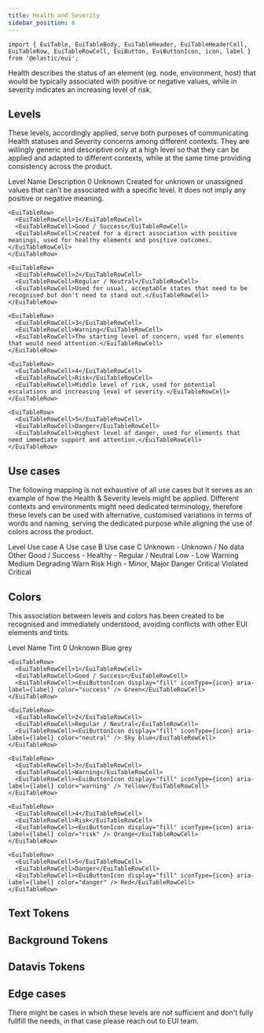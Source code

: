 ```yaml
---
title: Health and Severity
sidebar_position: 6
---
```


```mdx-code-block
import { EuiTable, EuiTableBody, EuiTableHeader, EuiTableHeaderCell, EuiTableRow, EuiTableRowCell, EuiButton, EuiButtonIcon, icon, label } from '@elastic/eui';
```

Health describes the status of an element (eg. node, environment, host) that would be typically associated with positive or negative values, while in severity indicates an increasing level of risk.

## Levels

These levels, accordingly applied, serve both purposes of communicating Health statuses and Severity concerns among different contexts. They are willingly generic and descriptive only at a high level so that they can be applied and adapted to different contexts, while at the same time providing consistency across the product.

<EuiTable>
  <EuiTableHeader>
    <EuiTableHeaderCell width="10%">Level</EuiTableHeaderCell>
    <EuiTableHeaderCell>Name</EuiTableHeaderCell>
    <EuiTableHeaderCell width="65%">Description</EuiTableHeaderCell>
  </EuiTableHeader>

  <EuiTableBody>
    <EuiTableRow>
      <EuiTableRowCell>0</EuiTableRowCell>
      <EuiTableRowCell>Unknown</EuiTableRowCell>
      <EuiTableRowCell>Created for unknown or unassigned values that can’t be associated with a specific level. It does not imply any positive or negative meaning.</EuiTableRowCell>
    </EuiTableRow>

    <EuiTableRow>
      <EuiTableRowCell>1</EuiTableRowCell>
      <EuiTableRowCell>Good / Success</EuiTableRowCell>
      <EuiTableRowCell>Created for a direct association with positive meanings, used for healthy elements and positive outcomes.</EuiTableRowCell>
    </EuiTableRow>

    <EuiTableRow>
      <EuiTableRowCell>2</EuiTableRowCell>
      <EuiTableRowCell>Regular / Neutral</EuiTableRowCell>
      <EuiTableRowCell>Used for usual, acceptable states that need to be recognised but don't need to stand out.</EuiTableRowCell>
    </EuiTableRow>

    <EuiTableRow>
      <EuiTableRowCell>3</EuiTableRowCell>
      <EuiTableRowCell>Warning</EuiTableRowCell>
      <EuiTableRowCell>The starting level of concern, used for elements that would need attention.</EuiTableRowCell>
    </EuiTableRow>

    <EuiTableRow>
      <EuiTableRowCell>4</EuiTableRowCell>
      <EuiTableRowCell>Risk</EuiTableRowCell>
      <EuiTableRowCell>Middle level of risk, used for potential escalations and increasing level of severity.</EuiTableRowCell>
    </EuiTableRow>

    <EuiTableRow>
      <EuiTableRowCell>5</EuiTableRowCell>
      <EuiTableRowCell>Danger</EuiTableRowCell>
      <EuiTableRowCell>Highest level of danger, used for elements that need immediate support and attention.</EuiTableRowCell>
    </EuiTableRow>
  </EuiTableBody>

</EuiTable>

## Use cases

The following mapping is not exhaustive of all use cases but it serves as an example of how the Health & Severity levels might be applied. Different contexts and environments might need dedicated terminology, therefore these levels can be used with alternative, customised variations in terms of words and naming, serving the dedicated purpose while aligning the use of colors across the product.

<EuiTable>
  <EuiTableHeader>
    <EuiTableHeaderCell width="20%">Level</EuiTableHeaderCell>
    <EuiTableHeaderCell>Use case A</EuiTableHeaderCell>
    <EuiTableHeaderCell>Use case B</EuiTableHeaderCell>
    <EuiTableHeaderCell>Use case C</EuiTableHeaderCell>
  </EuiTableHeader>

<EuiTableBody>
  <EuiTableRow>
    <EuiTableRowCell>Unknown</EuiTableRowCell>
    <EuiTableRowCell>-</EuiTableRowCell>
    <EuiTableRowCell>Unknown / No data</EuiTableRowCell>
    <EuiTableRowCell>Other</EuiTableRowCell>
  </EuiTableRow>

  <EuiTableRow>
    <EuiTableRowCell>Good / Success</EuiTableRowCell>
    <EuiTableRowCell>-</EuiTableRowCell>
    <EuiTableRowCell>Healthy</EuiTableRowCell>
    <EuiTableRowCell>-</EuiTableRowCell>
  </EuiTableRow>

  <EuiTableRow>
    <EuiTableRowCell>Regular / Neutral</EuiTableRowCell>
    <EuiTableRowCell>Low</EuiTableRowCell>
    <EuiTableRowCell>-</EuiTableRowCell>
    <EuiTableRowCell>Low</EuiTableRowCell>
  </EuiTableRow>

  <EuiTableRow>
    <EuiTableRowCell>Warning</EuiTableRowCell>
    <EuiTableRowCell>Medium</EuiTableRowCell>
    <EuiTableRowCell>Degrading</EuiTableRowCell>
    <EuiTableRowCell>Warn</EuiTableRowCell>
  </EuiTableRow>

  <EuiTableRow>
    <EuiTableRowCell>Risk</EuiTableRowCell>
    <EuiTableRowCell>High</EuiTableRowCell>
    <EuiTableRowCell>-</EuiTableRowCell>
    <EuiTableRowCell>Minor, Major</EuiTableRowCell>
  </EuiTableRow>

  <EuiTableRow>
    <EuiTableRowCell>Danger</EuiTableRowCell>
    <EuiTableRowCell>Critical</EuiTableRowCell>
    <EuiTableRowCell>Violated</EuiTableRowCell>
    <EuiTableRowCell>Critical</EuiTableRowCell>
  </EuiTableRow>
</EuiTableBody>
</EuiTable>

## Colors

This association between levels and colors has been created to be recognised and immediately understood, avoiding conflicts with other EUI elements and tints.

<EuiTable>
  <EuiTableHeader>
    <EuiTableHeaderCell width="10%">Level</EuiTableHeaderCell>
    <EuiTableHeaderCell>Name</EuiTableHeaderCell>
    <EuiTableHeaderCell>Tint</EuiTableHeaderCell>
  </EuiTableHeader>

  <EuiTableBody>
    <EuiTableRow>
      <EuiTableRowCell>0</EuiTableRowCell>
      <EuiTableRowCell>Unknown</EuiTableRowCell>
      <EuiTableRowCell><EuiButtonIcon display="fill" iconType={icon} aria-label={label} color="text" /> Blue grey</EuiTableRowCell>
    </EuiTableRow>

    <EuiTableRow>
      <EuiTableRowCell>1</EuiTableRowCell>
      <EuiTableRowCell>Good / Success</EuiTableRowCell>
      <EuiTableRowCell><EuiButtonIcon display="fill" iconType={icon} aria-label={label} color="success" /> Green</EuiTableRowCell>
    </EuiTableRow>

    <EuiTableRow>
      <EuiTableRowCell>2</EuiTableRowCell>
      <EuiTableRowCell>Regular / Neutral</EuiTableRowCell>
      <EuiTableRowCell><EuiButtonIcon display="fill" iconType={icon} aria-label={label} color="neutral" /> Sky blue</EuiTableRowCell>
    </EuiTableRow>

    <EuiTableRow>
      <EuiTableRowCell>3</EuiTableRowCell>
      <EuiTableRowCell>Warning</EuiTableRowCell>
      <EuiTableRowCell><EuiButtonIcon display="fill" iconType={icon} aria-label={label} color="warning" /> Yellow</EuiTableRowCell>
    </EuiTableRow>

    <EuiTableRow>
      <EuiTableRowCell>4</EuiTableRowCell>
      <EuiTableRowCell>Risk</EuiTableRowCell>
      <EuiTableRowCell><EuiButtonIcon display="fill" iconType={icon} aria-label={label} color="risk" /> Orange</EuiTableRowCell>
    </EuiTableRow>

    <EuiTableRow>
      <EuiTableRowCell>5</EuiTableRowCell>
      <EuiTableRowCell>Danger</EuiTableRowCell>
      <EuiTableRowCell><EuiButtonIcon display="fill" iconType={icon} aria-label={label} color="danger" /> Red</EuiTableRowCell>
    </EuiTableRow>
  </EuiTableBody>

</EuiTable>

## Text Tokens


<SeverityTextColorsTable />


## Background Tokens


<SeverityBackgroundColorsTable />


## Datavis Tokens


<SeverityColorsTable />


## Edge cases

There might be cases in which these levels are not sufficient and don't fully fullfill the needs, in that case please reach out to EUI team.